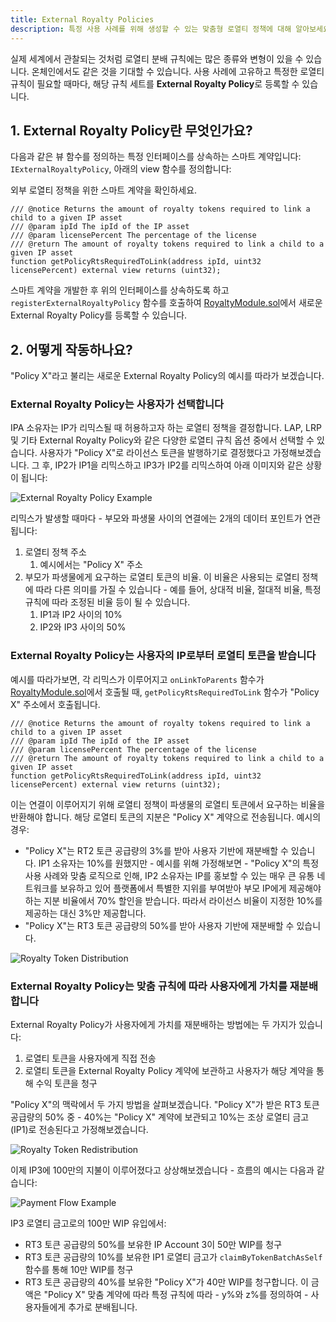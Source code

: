 ```yaml
---
title: External Royalty Policies
description: 특정 사용 사례를 위해 생성할 수 있는 맞춤형 로열티 정책에 대해 알아보세요
---
```


실제 세계에서 관찰되는 것처럼 로열티 분배 규칙에는 많은 종류와 변형이 있을 수 있습니다. 온체인에서도 같은 것을 기대할 수 있습니다. 사용 사례에 고유하고 특정한 로열티 규칙이 필요할 때마다, 해당 규칙 세트를 **External Royalty Policy**로 등록할 수 있습니다.

## 1. External Royalty Policy란 무엇인가요?

다음과 같은 뷰 함수를 정의하는 특정 인터페이스를 상속하는 스마트 계약입니다: `IExternalRoyaltyPolicy`, 아래의 view 함수를 정의합니다:

<CardGroup cols={1}>
  <Card title="IExternalRoyaltyPolicy.sol" href="https://github.com/storyprotocol/protocol-core-v1/blob/main/contracts/interfaces/modules/royalty/policies/IExternalRoyaltyPolicy.sol" icon="scroll" color="#ccb092">
    외부 로열티 정책을 위한 스마트 계약을 확인하세요.
  </Card>
</CardGroup>

```solidity IExternalRoyaltyPolicy.sol
/// @notice Returns the amount of royalty tokens required to link a child to a given IP asset
/// @param ipId The ipId of the IP asset
/// @param licensePercent The percentage of the license
/// @return The amount of royalty tokens required to link a child to a given IP asset
function getPolicyRtsRequiredToLink(address ipId, uint32 licensePercent) external view returns (uint32);
```

스마트 계약을 개발한 후 위의 인터페이스를 상속하도록 하고 `registerExternalRoyaltyPolicy` 함수를 호출하여 [RoyaltyModule.sol](https://github.com/storyprotocol/protocol-core-v1/blob/main/contracts/modules/royalty/RoyaltyModule.sol)에서 새로운 External Royalty Policy를 등록할 수 있습니다.

## 2. 어떻게 작동하나요?

"Policy X"라고 불리는 새로운 External Royalty Policy의 예시를 따라가 보겠습니다.

### External Royalty Policy는 사용자가 선택합니다

IPA 소유자는 IP가 리믹스될 때 허용하고자 하는 로열티 정책을 결정합니다. LAP, LRP 및 기타 External Royalty Policy와 같은 다양한 로열티 규칙 옵션 중에서 선택할 수 있습니다. 사용자가 "Policy X"로 라이선스 토큰을 발행하기로 결정했다고 가정해보겠습니다. 그 후, IP2가 IP1을 리믹스하고 IP3가 IP2를 리믹스하여 아래 이미지와 같은 상황이 됩니다:

<Frame>
  <img src="/images/concepts/ep-0.png" alt="External Royalty Policy Example" />
</Frame>

리믹스가 발생할 때마다 - 부모와 파생물 사이의 연결에는 2개의 데이터 포인트가 연관됩니다:

1. 로열티 정책 주소
   1. 예시에서는 "Policy X" 주소
2. 부모가 파생물에게 요구하는 로열티 토큰의 비율. 이 비율은 사용되는 로열티 정책에 따라 다른 의미를 가질 수 있습니다 - 예를 들어, 상대적 비율, 절대적 비율, 특정 규칙에 따라 조정된 비율 등이 될 수 있습니다.
   1. IP1과 IP2 사이의 10%
   2. IP2와 IP3 사이의 50%

### External Royalty Policy는 사용자의 IP로부터 로열티 토큰을 받습니다

예시를 따라가보면, 각 리믹스가 이루어지고 `onLinkToParents` 함수가 [RoyaltyModule.sol](https://github.com/storyprotocol/protocol-core-v1/blob/main/contracts/modules/royalty/RoyaltyModule.sol)에서 호출될 때, `getPolicyRtsRequiredToLink` 함수가 "Policy X" 주소에서 호출됩니다.

```solidity IExternalRoyaltyPolic.sol
/// @notice Returns the amount of royalty tokens required to link a child to a given IP asset
/// @param ipId The ipId of the IP asset
/// @param licensePercent The percentage of the license
/// @return The amount of royalty tokens required to link a child to a given IP asset
function getPolicyRtsRequiredToLink(address ipId, uint32 licensePercent) external view returns (uint32);
```

이는 연결이 이루어지기 위해 로열티 정책이 파생물의 로열티 토큰에서 요구하는 비율을 반환해야 합니다. 해당 로열티 토큰의 지분은 "Policy X" 계약으로 전송됩니다. 예시의 경우:

* "Policy X"는 RT2 토큰 공급량의 3%를 받아 사용자 기반에 재분배할 수 있습니다. IP1 소유자는 10%를 원했지만 - 예시를 위해 가정해보면 - "Policy X"의 특정 사용 사례와 맞춤 로직으로 인해, IP2 소유자는 IP를 홍보할 수 있는 매우 큰 유통 네트워크를 보유하고 있어 플랫폼에서 특별한 지위를 부여받아 부모 IP에게 제공해야 하는 지분 비율에서 70% 할인을 받습니다. 따라서 라이선스 비율이 지정한 10%를 제공하는 대신 3%만 제공합니다.
* "Policy X"는 RT3 토큰 공급량의 50%를 받아 사용자 기반에 재분배할 수 있습니다.

<Frame>
  <img src="/images/concepts/ep-1.png" alt="Royalty Token Distribution" />
</Frame>

### External Royalty Policy는 맞춤 규칙에 따라 사용자에게 가치를 재분배합니다

External Royalty Policy가 사용자에게 가치를 재분배하는 방법에는 두 가지가 있습니다:

1. 로열티 토큰을 사용자에게 직접 전송
2. 로열티 토큰을 External Royalty Policy 계약에 보관하고 사용자가 해당 계약을 통해 수익 토큰을 청구

"Policy X"의 맥락에서 두 가지 방법을 살펴보겠습니다. "Policy X"가 받은 RT3 토큰 공급량의 50% 중 - 40%는 "Policy X" 계약에 보관되고 10%는 조상 로열티 금고(IP1)로 전송된다고 가정해보겠습니다.

<Frame>
  <img src="/images/concepts/ep-2.png" alt="Royalty Token Redistribution" />
</Frame>

이제 IP3에 100만의 지불이 이루어졌다고 상상해보겠습니다 - 흐름의 예시는 다음과 같습니다:

<Frame>
  <img src="/images/concepts/ep-3.png" alt="Payment Flow Example" />
</Frame>

IP3 로열티 금고로의 100만 WIP 유입에서:

* RT3 토큰 공급량의 50%를 보유한 IP Account 3이 50만 WIP를 청구
* RT3 토큰 공급량의 10%를 보유한 IP1 로열티 금고가 `claimByTokenBatchAsSelf` 함수를 통해 10만 WIP를 청구
* RT3 토큰 공급량의 40%를 보유한 "Policy X"가 40만 WIP를 청구합니다. 이 금액은 "Policy X" 맞춤 계약에 따라 특정 규칙에 따라 - y%와 z%를 정의하여 - 사용자들에게 추가로 분배됩니다.
